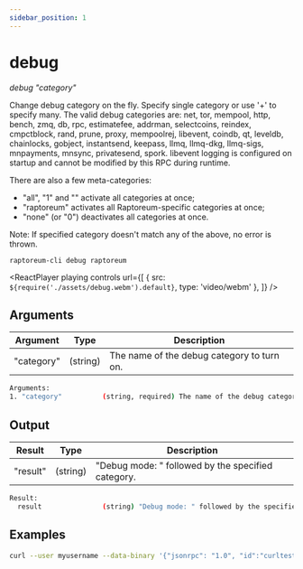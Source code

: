```yaml
---
sidebar_position: 1
---
```



# debug

_debug "category"_

Change debug category on the fly. Specify single category or use '+' to specify many.
The valid debug categories are: net, tor, mempool, http, bench, zmq, db, rpc, estimatefee, addrman, selectcoins, reindex, cmpctblock, rand, prune, proxy, mempoolrej, libevent, coindb, qt, leveldb, chainlocks, gobject, instantsend, keepass, llmq, llmq-dkg, llmq-sigs, mnpayments, mnsync, privatesend, spork.
libevent logging is configured on startup and cannot be modified by this RPC during runtime.

There are also a few meta-categories:

- "all", "1" and "" activate all categories at once;
- "raptoreum" activates all Raptoreum-specific categories at once;
- "none" (or "0") deactivates all categories at once.

Note: If specified category doesn't match any of the above, no error is thrown.

`raptoreum-cli debug raptoreum`

<ReactPlayer
  playing
  controls
  url={[
    { src: `${require('./assets/debug.webm').default}`, type: 'video/webm' },
  ]}
/>

## Arguments

| Argument   | Type     | Description                                |
| ---------- | -------- | ------------------------------------------ |
| "category" | (string) | The name of the debug category to turn on. |

```bash
Arguments:
1. "category"          (string, required) The name of the debug category to turn on.
```

## Output

| Result   | Type     | Description                                        |
| -------- | -------- | -------------------------------------------------- |
| "result" | (string) | "Debug mode: " followed by the specified category. |

```bash
Result:
  result               (string) "Debug mode: " followed by the specified category.
```

## Examples

```bash
curl --user myusername --data-binary '{"jsonrpc": "1.0", "id":"curltest", "method": "debug", "params": [raptoreum+net] }' -H 'content-type: text/plain;' http://127.0.0.1:9998/
```
